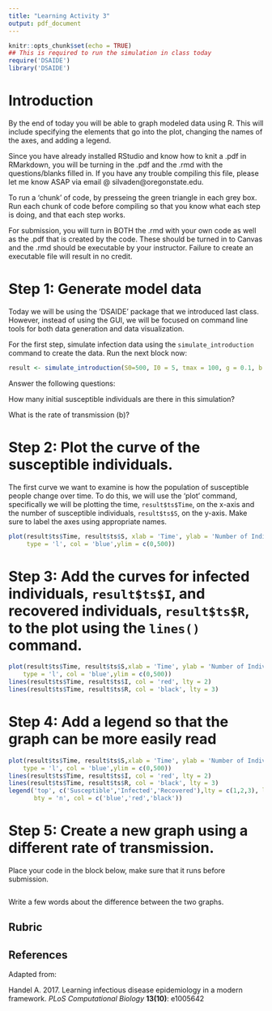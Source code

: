 ```yaml
---
title: "Learning Activity 3"
output: pdf_document
---
```


```r
knitr::opts_chunk$set(echo = TRUE)
## This is required to run the simulation in class today
require('DSAIDE')
library('DSAIDE')
```

# Introduction

By the end of today you will be able to graph modeled data using R. This will include specifying the elements that go into the plot, changing the names of the axes, and adding a legend.

Since you have already installed RStudio and know how to knit a .pdf in RMarkdown, you will be turning in the .pdf and the .rmd with the questions/blanks filled in. If you have any trouble compiling this file, please let me know ASAP via email @ silvaden@oregonstate.edu.

To run a 'chunk' of code, by presseing the green triangle in each grey box. Run each chunk of code before compiling so that you know what each step is doing, and that each step works.

For submission, you will turn in BOTH the .rmd with your own code as well as the .pdf that is created by the code. These should be turned in to Canvas and the .rmd should be executable by your instructor. Failure to create an executable file will result in no credit.

# Step 1: Generate model data

Today we will be using the 'DSAIDE' package that we introduced last class. However, instead of using the GUI, we will be focused on command line tools for both data generation and data visualization.

For the first step, simulate infection data using the `simulate_introduction` command to create the data. Run the next block now:

```r
result <- simulate_introduction(S0=500, I0 = 5, tmax = 100, g = 0.1, b = 1/2500)
```

Answer the following questions:

How many initial susceptible individuals are there in this simulation?

What is the rate of transmission (b)?


# Step 2: Plot the curve of the susceptible individuals.

The first curve we want to examine is how the population of susceptible people change over time. To do this, we will use the 'plot' command, specifically we will be plotting the time, `result$ts$Time`, on the x-axis and the number of susceptible individuals, `result$ts$S`, on the y-axis. Make sure to label the axes using appropriate names.

```r
plot(result$ts$Time, result$ts$S, xlab = 'Time', ylab = 'Number of Individuals',
     type = 'l', col = 'blue',ylim = c(0,500))
```

# Step 3: Add the curves for infected individuals, `result$ts$I`, and recovered individuals, `result$ts$R`, to the plot using the `lines()` command.

```r
plot(result$ts$Time, result$ts$S,xlab = 'Time', ylab = 'Number of Individuals',
    type = 'l', col = 'blue',ylim = c(0,500))
lines(result$ts$Time, result$ts$I, col = 'red', lty = 2)
lines(result$ts$Time, result$ts$R, col = 'black', lty = 3)
```

# Step 4: Add a legend so that the graph can be more easily read

```r
plot(result$ts$Time, result$ts$S,xlab = 'Time', ylab = 'Number of Individuals',
    type = 'l', col = 'blue',ylim = c(0,500))
lines(result$ts$Time, result$ts$I, col = 'red', lty = 2)
lines(result$ts$Time, result$ts$R, col = 'black', lty = 3)
legend('top', c('Susceptible','Infected','Recovered'),lty = c(1,2,3), lwd = 2,
       bty = 'n', col = c('blue','red','black'))
```

# Step 5: Create a new graph using a different rate of transmission.

Place your code in the block below, make sure that it runs before submission.

```r

```

Write a few words about the difference between the two graphs.

## Rubric

\begin{tabular}{ | p{2cm} | p{3cm} | p{3cm} | p{4cm} | c | }
\hline  
 Task & Meets expectations & Meets some expectations & Does not meet expectations & Points \\
 \hline 
 Rmd File & Rmd file runs as intendent & Rmd file is turned in but does not run & Rmd file missing & 3 \\
 \hline
 pdf File & pdf file present &  & pdf absent & 3 \\
 \hline
 New Graph & New graph is present and different from the graph originally presented & New graph is present but not different than the graph originally presented & No new graph is presented & 5 \\
 \hline
 Difference between graphs & Difference between graphs is indentified and discussed & Difference between graphs is identified and discussed & Difference between graphs is not identified nor discussed & 5 \\
\hline
Total & & & & 16 \\
\hline
\end{tabular}

## References

Adapted from:

Handel A. 2017. Learning infectious disease epidemiology in a modern framework. *PLoS Computational Biology* **13(10)**: e1005642